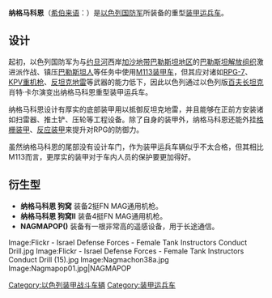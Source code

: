 {{Infobox weapon
|name                 = 纳格马科恩<br>{{lang|he|נגמ"חון}}
|image                = Nagmachon01.jpg
|image_size           = 300
|caption              = 于2004年LIC展览的纳格马科恩
|origin               = {{ISR}}
|type                 = 重型[[装甲运兵车|装甲运兵车]]
|is_vehicle           = yes
|service              = 
|used_by              = [[以色列|以色列]]
|designer             = 
|passengers           = 4+8
|length               = {{convert|7.84|m|abbr=on}}
|width                = {{convert|3.38|m|abbr=on}}
|height               = 
|weight               = {{convert|45000|kg|abbr=on}}
|armour               =
|primary_armament     = [[FN_MAG通用机枪|FN MAG通用机枪]]([[7.62×51mm_NATO|7.62×51mm NATO]])<br>或[[M2重机枪|M2重机枪]]([[12.7×99mm_NATO|12.7×99mm NATO]])<br>或[[Mk19榴弹发射器|Mk19榴弹发射器]]([[40毫米榴弹|40×53毫米榴弹]])×2～4
|secondary_armament   =
|engine               = ADVS-1790 –2AC, 750 HP/559,5 kw at 2400 rpm
|engine_power         = 
|suspension           = 4×4 车轮
|speed                = 
|vehicle_range        = 
}}

'''纳格马科恩'''（[[希伯来语|希伯来语]]：{{lang|he|נגמ"חון}}）是[[以色列国防军|以色列国防军]]所装备的重型[[装甲运兵车|装甲运兵车]]。

== 设计 ==
起初，以色列国防军为与[[约旦河|约旦河]]西岸[[加沙地带|加沙地带]][[巴勒斯坦地区|巴勒斯坦地区]]的[[巴勒斯坦解放组织|巴勒斯坦解放组织]]激进派作战、镇压[[巴勒斯坦人|巴勒斯坦人]]等任务中使用[[M113装甲车|M113装甲车]]，但其应对诸如[[RPG-7|RPG-7]]、[[KPV重机枪|KPV重机枪]]、[[反坦克地雷|反坦克地雷]]等武器的能力低下，因此以色列通过以色列版[[百夫长坦克|百夫长坦克]]肖特·卡尔演变出纳格马科恩重型装甲运兵车。

纳格马科恩设计有厚实的底部装甲用以抵御反坦克地雷，并且能够在正前方安装诸如扫雷器、推土铲、压轮等工程设备。除了自身的装甲外，纳格马科恩还能外挂[[格栅装甲|格栅装甲]]、[[反应装甲|反应装甲]]来提升对RPG的防御力。

虽然纳格马科恩的尾部没有设计车门，作为装甲运兵车辆似乎不太合格，但其相比M113而言，更厚实的装甲对于车内人员的保护要更加得好。

== 衍生型 ==
* '''纳格马科恩 狗窝''' 装备2挺FN MAG通用机枪。
* '''纳格马科恩 狗窝II''' 装备4挺FN MAG通用机枪。
* '''NAGMAPOP({{lang|he|נגמ"פופ}})''' 装备有一根非常高的遥感设备，用于长途通信。

<gallery>
Image:Flickr - Israel Defense Forces - Female Tank Instructors Conduct Drill.jpg
Image:Flickr - Israel Defense Forces - Female Tank Instructors Conduct Drill (15).jpg
Image:Nagmachon38a.jpg
Image:Nagmapop01.jpg|NAGMAPOP
</gallery>
{{以色列装甲战斗车辆}}

[[Category:以色列装甲战斗车辆|Category:以色列装甲战斗车辆]]
[[Category:装甲运兵车|Category:装甲运兵车]]
